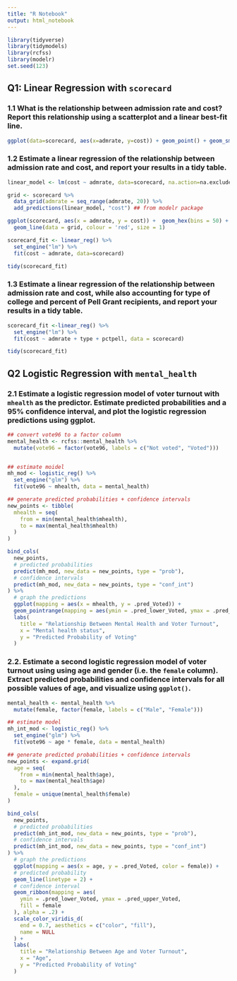 ```yaml
---
title: "R Notebook"
output: html_notebook
---
```



```r
library(tidyverse)
library(tidymodels)
library(rcfss)
library(modelr)
set.seed(123)
```

## Q1: Linear Regression with `scorecard`

### 1.1 What is the relationship between admission rate and cost? Report this relationship using a scatterplot and a linear best-fit line.



```r
ggplot(data=scorecard, aes(x=admrate, y=cost)) + geom_point() + geom_smooth(method="lm")
```
 
### 1.2 Estimate a linear regression of the relationship between admission rate and cost, and report your results in a tidy table.

```r
linear_model <- lm(cost ~ admrate, data=scorecard, na.action=na.exclude)
```

```r
grid <- scorecard %>%
  data_grid(admrate = seq_range(admrate, 20)) %>%
  add_predictions(linear_model, "cost") ## from modelr package

ggplot(scorecard, aes(x = admrate, y = cost)) +  geom_hex(bins = 50) + 
  geom_line(data = grid, colour = 'red', size = 1)
```





```r
scorecard_fit <- linear_reg() %>%
  set_engine("lm") %>%
  fit(cost ~ admrate, data=scorecard)

tidy(scorecard_fit)
```

### 1.3 Estimate a linear regression of the relationship between admission rate and cost, while also accounting for type of college and percent of Pell Grant recipients, and report your results in a tidy table.

```r
scorecard_fit <-linear_reg() %>%
  set_engine("lm") %>%
  fit(cost ~ admrate + type + pctpell, data = scorecard)

tidy(scorecard_fit)
```


## Q2 Logistic Regression with `mental_health`

### 2.1 Estimate a logistic regression model of voter turnout with `mhealth` as the predictor. Estimate predicted probabilities and a 95% confidence interval, and plot the logistic regression predictions using ggplot.

```r
## convert vote96 to a factor column
mental_health <- rcfss::mental_health %>%
  mutate(vote96 = factor(vote96, labels = c("Not voted", "Voted")))


## estimate moidel
mh_mod <- logistic_reg() %>%
  set_engine("glm") %>%
  fit(vote96 ~ mhealth, data = mental_health)

## generate predicted probabilities + confidence intervals
new_points <- tibble(
  mhealth = seq(
    from = min(mental_health$mhealth),
    to = max(mental_health$mhealth)
  )
)

bind_cols(
  new_points,
  # predicted probabilities
  predict(mh_mod, new_data = new_points, type = "prob"),
  # confidence intervals
  predict(mh_mod, new_data = new_points, type = "conf_int")
) %>%
  # graph the predictions
  ggplot(mapping = aes(x = mhealth, y = .pred_Voted)) +
  geom_pointrange(mapping = aes(ymin = .pred_lower_Voted, ymax = .pred_upper_Voted)) +
  labs(
    title = "Relationship Between Mental Health and Voter Turnout",
    x = "Mental health status",
    y = "Predicted Probability of Voting"
  )

```

### 2.2. Estimate a second logistic regression model of voter turnout using using age and gender (i.e. the `female` column). Extract predicted probabilities and confidence intervals for all possible values of age, and visualize using `ggplot()`.

```r
mental_health <- mental_health %>%
  mutate(female, factor(female, labels = c("Male", "Female")))

## estimate model
mh_int_mod <- logistic_reg() %>%
  set_engine("glm") %>%
  fit(vote96 ~ age * female, data = mental_health)

## generate predicted probabilities + confidence intervals
new_points <- expand.grid(
  age = seq(
    from = min(mental_health$age),
    to = max(mental_health$age)
  ),
  female = unique(mental_health$female)
)

bind_cols(
  new_points,
  # predicted probabilities
  predict(mh_int_mod, new_data = new_points, type = "prob"),
  # confidence intervals
  predict(mh_int_mod, new_data = new_points, type = "conf_int")
) %>%
  # graph the predictions
  ggplot(mapping = aes(x = age, y = .pred_Voted, color = female)) +
  # predicted probability
  geom_line(linetype = 2) +
  # confidence interval
  geom_ribbon(mapping = aes(
    ymin = .pred_lower_Voted, ymax = .pred_upper_Voted,
    fill = female
  ), alpha = .2) +
  scale_color_viridis_d(
    end = 0.7, aesthetics = c("color", "fill"),
    name = NULL
  ) +
  labs(
    title = "Relationship Between Age and Voter Turnout",
    x = "Age",
    y = "Predicted Probability of Voting"
  )
```

